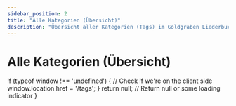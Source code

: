 ```yaml
---
sidebar_position: 2
title: "Alle Kategorien (Übersicht)"
description: "Übersicht aller Kategorien (Tags) im Goldgraben Liederbuch"
---
```

# Alle Kategorien (Übersicht) 

  if (typeof window !== 'undefined') {
    // Check if we're on the client side
    window.location.href = '/tags';
  }
  return null; // Return null or some loading indicator
}

